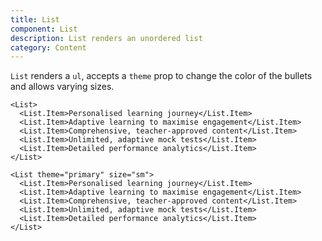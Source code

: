 ```yaml
---
title: List
component: List
description: List renders an unordered list
category: Content
---
```


`List` renders a `ul`, accepts a `theme` prop to change the color of the bullets and allows varying sizes.

```tsx preview
<List>
  <List.Item>Personalised learning journey</List.Item>
  <List.Item>Adaptive learning to maximise engagement</List.Item>
  <List.Item>Comprehensive, teacher-approved content</List.Item>
  <List.Item>Unlimited, adaptive mock tests</List.Item>
  <List.Item>Detailed performance analytics</List.Item>
</List>
```

```tsx preview
<List theme="primary" size="sm">
  <List.Item>Personalised learning journey</List.Item>
  <List.Item>Adaptive learning to maximise engagement</List.Item>
  <List.Item>Comprehensive, teacher-approved content</List.Item>
  <List.Item>Unlimited, adaptive mock tests</List.Item>
  <List.Item>Detailed performance analytics</List.Item>
</List>
```
